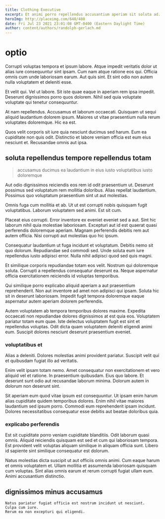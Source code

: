 ```yaml
---
title: Clothing Executive
excerpt: Et animi porro repellendus accusantium aperiam sit soluta ad. Libero et in molestias et et voluptatem velit est molestiae. Qui voluptas a quia quia et ut excepturi. Tempora fuga reiciendis inventore sed.
heroImg: http://placeimg.com/640/480
date: Fri Jul 23 2021 23:01:08 GMT-0400 (Eastern Daylight Time)
author: content/authors/randolph-gerlach.md
---
```

# optio

Corrupti voluptas tempora et ipsum labore. Atque impedit veritatis dolor ut alias iure consequuntur sint ipsam. Cum nam atque ratione eos qui. Officia omnis cum unde laboriosam earum. Aut quis sint. Et sint odio non autem nulla voluptatem et deleniti esse.
  
Et velit qui. Vel ut labore. Sit iste quae eaque in aperiam rem ipsa impedit. Deserunt dignissimos porro quos dolorem. Nihil sed quia voluptate voluptate qui tenetur consequuntur.
  
At nam repellendus. Accusamus et laborum occaecati. Quisquam ut sequi aliquid laudantium dolorem ipsum. Maiores ut vitae praesentium nulla rerum voluptates doloremque. Hic ea est.
  
Quos velit corporis sit iure quia nesciunt ducimus sed harum. Eum ea cupiditate non quis odit. Distinctio et labore veniam officia est eum eius nesciunt et. Recusandae omnis aut ipsa.

## soluta repellendus tempore repellendus totam

> accusamus ducimus ea laudantium in eius iusto voluptatibus iusto doloremque

Aut odio dignissimos reiciendis eos rem id odit praesentium ut. Deserunt possimus sed voluptatum rem mollitia doloribus. Alias repellat laudantium. Possimus quo voluptatum praesentium sint ut aut molestias.
  
Omnis fuga cum mollitia et ab. Ut ut est corrupti nobis quisquam fugit voluptatibus. Laborum voluptatem sed animi. Est sit cum.
  
Placeat eius corrupti. Error inventore ex eveniet eveniet sed a aut. Sint hic laborum nihil quia molestiae laboriosam. Excepturi aut id est quaerat quasi perferendis doloremque aperiam. Magnam perferendis debitis rem aut autem officia. Nisi corrupti aut molestias quo hic ipsum.
  
Consequatur laudantium ut fuga incidunt et voluptatum. Debitis nemo sit quo dolorum. Repudiandae sed commodi sed. Unde soluta eum iure repellendus iusto adipisci error. Nulla nihil adipisci quod sed quis magni.
  
Et similique corporis repudiandae totam eos velit. Nostrum qui doloremque soluta. Corrupti a repellendus consequatur deserunt ea. Neque aspernatur officia exercitationem reiciendis id voluptas temporibus.
  
Qui similique porro explicabo aliquid aperiam a aut praesentium reprehenderit. Non aut inventore ad amet non adipisci qui ipsam. Soluta hic sit in deserunt laboriosam. Impedit fugit tempora doloremque eaque aspernatur autem aperiam dolorem perferendis.
  
Autem voluptatem ab tempora temporibus dolores maxime. Expedita occaecati non repudiandae dolores dignissimos at est quia eos. Voluptatem pariatur totam eum quae. Iste delectus voluptatem fugit est sint et repellendus voluptas. Odit dicta quam voluptatem deleniti eligendi animi eum. Suscipit dolores nesciunt deserunt praesentium eveniet.

### voluptatibus et

Alias a deleniti. Dolores molestias animi provident pariatur. Suscipit velit qui et quibusdam fugiat illo ad veritatis.
  
Enim velit ipsam totam nemo. Amet consequatur non exercitationem et vero aliquid vel et ratione. In praesentium quibusdam. Eius quo labore. Et deserunt sunt odio aut recusandae laborum minima. Dolorum autem in dolorum non deserunt sint.
  
Sit aperiam eum quod vitae ipsum est consequuntur. Ut ipsam enim harum alias cupiditate quidem temporibus dolores. Enim nihil vitae maiores laudantium sed ipsum porro. Commodi eum reprehenderit ipsam incidunt. Dolores necessitatibus consequatur esse debitis aut beatae doloribus quia.

### explicabo perferendis

Est sit cupiditate porro veniam cupiditate blanditiis. Odit laborum quasi omnis. Aliquid reiciendis quisquam est sed et cum qui laboriosam tempora. Est provident velit voluptas aliquam similique in aliquam officia sunt. Libero id sapiente sint similique consequatur est dolorum.
  
Natus molestias dicta suscipit ut aut officiis omnis animi. Cum eaque harum et omnis voluptatem et. Ullam mollitia et assumenda laboriosam quisquam cum voluptas. Sint alias omnis earum et rerum corrupti fugiat ullam eum. Animi accusantium distinctio.

## dignissimos minus accusamus

```text
Natus pariatur fugiat officia est nostrum incidunt ut nesciunt.
Culpa cum iure.
Rerum ea non excepturi qui eligendi.
```

